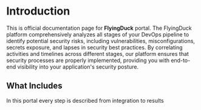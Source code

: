 # Introduction

This is official documentation page for **FlyingDuck** portal.
The FlyingDuck platform comprehensively analyzes all stages of your DevOps pipeline to identify potential security risks, including vulnerabilities, misconfigurations, secrets exposure, and lapses in security best practices. By correlating activities and timelines across different stages, our platform ensures that security processes are properly implemented, providing you with end-to-end visibility into your application's security posture.

## What Includes

In this portal every step is described from integration to results 

